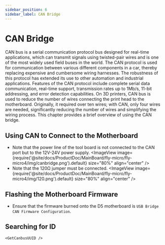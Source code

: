 ```yaml
---
sidebar_position: 6
sidebar_label: CAN Bridge
---
```







# CAN Bridge

CAN bus is a serial communication protocol bus designed for real-time applications, which can transmit signals using twisted-pair wires and is one of the most widely used field buses in the world. The CAN protocol is used for communication between various different components in a car, thereby replacing expensive and cumbersome wiring harnesses. The robustness of this protocol has extended its use to other automation and industrial applications. Features of the CAN protocol include complete serial data communication, real-time support, transmission rates up to 1Mb/s, 11-bit addressing, and error detection capabilities.
On 3D printers, CAN bus is used to reduce the number of wires connecting the print head to the motherboard. Originally, it required over ten wires; with CAN, only four wires are needed, significantly reducing the number of wires and simplifying the wiring process.
This chapter provides a brief overview of using the CAN bridge.

## Using CAN to Connect to the Motherboard

* Note that the power line of the tool board is not connected to the CAN port but to the 12V-24V power supply.
  <ImageView image={require('@site/docs/ProductDoc/MainBoard/fly-micro/fly-micro4/img/canbridge.png').default} size="80%" align="center" />
* Note that the 120Ω jumper must be connected.
  <ImageView image={require('@site/docs/ProductDoc/MainBoard/fly-micro/fly-micro4/img/120.png').default} size="80%" align="center" />

## Flashing the Motherboard Firmware

* Ensure that the firmware burned onto the D5 motherboard is `USB Bridge CAN Firmware Configuration`.

## Searching for ID

    <GetCanbusUUID />